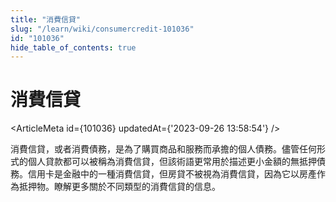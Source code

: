 ```yaml
---
title: "消費信貸"
slug: "/learn/wiki/consumercredit-101036"
id: "101036"
hide_table_of_contents: true
---
```



# 消費信貸

<ArticleMeta id={101036} updatedAt={'2023-09-26 13:58:54'} />
<div className='border-solid border-b border-t-0 my-4 border-[var(--ifm-color-gray-300)]' />

消費信貸，或者消費債務，是為了購買商品和服務而承擔的個人債務。儘管任何形式的個人貸款都可以被稱為消費信貸，但該術語更常用於描述更小金額的無抵押債務。信用卡是金融中的一種消費信貸，但房貸不被視為消費信貸，因為它以房產作為抵押物。瞭解更多關於不同類型的消費信貸的信息。
